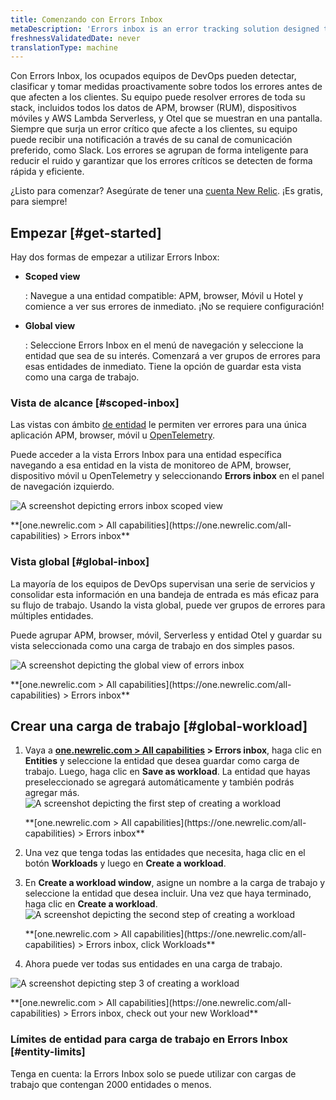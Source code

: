 ```yaml
---
title: Comenzando con Errors Inbox
metaDescription: 'Errors inbox is an error tracking solution designed to give you the tools to proactively detect, triage, and resolve errors across your full application stack.'
freshnessValidatedDate: never
translationType: machine
---
```







Con Errors Inbox, los ocupados equipos de DevOps pueden detectar, clasificar y tomar medidas proactivamente sobre todos los errores antes de que afecten a los clientes. Su equipo puede resolver errores de toda su stack, incluidos todos los datos de APM, browser (RUM), dispositivos móviles y AWS Lambda Serverless, y Otel que se muestran en una pantalla. Siempre que surja un error crítico que afecte a los clientes, su equipo puede recibir una notificación a través de su canal de comunicación preferido, como Slack. Los errores se agrupan de forma inteligente para reducir el ruido y garantizar que los errores críticos se detecten de forma rápida y eficiente.

¿Listo para comenzar? Asegúrate de tener una [cuenta New Relic](https://newrelic.com/signup). ¡Es gratis, para siempre!

## Empezar [#get-started]

Hay dos formas de empezar a utilizar Errors Inbox:

* <DoNotTranslate>**Scoped view**</DoNotTranslate>

  : Navegue a una entidad compatible: APM, browser, Móvil u Hotel y comience a ver sus errores de inmediato. ¡No se requiere configuración!

* <DoNotTranslate>**Global view**</DoNotTranslate>

  : Seleccione Errors Inbox en el menú de navegación y seleccione la entidad que sea de su interés. Comenzará a ver grupos de errores para esas entidades de inmediato. Tiene la opción de guardar esta vista como una carga de trabajo.

### Vista de alcance [#scoped-inbox]

Las vistas con ámbito [de entidad](/docs/new-relic-solutions/new-relic-one/core-concepts/what-entity-new-relic) le permiten ver errores para una única aplicación APM, browser, móvil u [OpenTelemetry](/docs/more-integrations/open-source-telemetry-integrations/opentelemetry/opentelemetry-introduction/#benefits).

Puede acceder a la vista Errors Inbox para una entidad específica navegando a esa entidad en la vista de monitoreo de APM, browser, dispositivo móvil u OpenTelemetry y seleccionando <DoNotTranslate>**Errors inbox**</DoNotTranslate> en el panel de navegación izquierdo.

<img
  title="Scoped view "
  alt="A screenshot depicting errors inbox scoped view"
  src={errorsinboxScopedView}
/>

<figcaption>
  <DoNotTranslate>
    **[one.newrelic.com > All capabilities](https://one.newrelic.com/all-capabilities) > Errors inbox**
  </DoNotTranslate>
</figcaption>

### Vista global [#global-inbox]

La mayoría de los equipos de DevOps supervisan una serie de servicios y consolidar esta información en una bandeja de entrada es más eficaz para su flujo de trabajo. Usando la vista global, puede ver grupos de errores para múltiples entidades.

Puede agrupar APM, browser, móvil, Serverless y entidad Otel y guardar su vista seleccionada como una carga de trabajo en dos simples pasos.

<img
  title="Global view"
  alt="A screenshot depicting the global view of errors inbox"
  src={errorsinboxGlobalView}
/>

<figcaption>
  <DoNotTranslate>
    **[one.newrelic.com > All capabilities](https://one.newrelic.com/all-capabilities) > Errors inbox**
  </DoNotTranslate>
</figcaption>

## Crear una carga de trabajo [#global-workload]

1. Vaya a <DoNotTranslate>**[one.newrelic.com > All capabilities](https://one.newrelic.com/all-capabilities) > Errors inbox**</DoNotTranslate>, haga clic en <DoNotTranslate>**Entities**</DoNotTranslate> y seleccione la entidad que desea guardar como carga de trabajo. Luego, haga clic en <DoNotTranslate>**Save as workload**</DoNotTranslate>. La entidad que hayas preseleccionado se agregará automáticamente y también podrás agregar más.<img title="Errors inbox for Entities" alt="A screenshot depicting the first step of creating a workload" src={errorsinboxCreateaWorkloadStep1}/>

   <figcaption>
     <DoNotTranslate>
       **[one.newrelic.com > All capabilities](https://one.newrelic.com/all-capabilities) > Errors inbox**
     </DoNotTranslate>
   </figcaption>

2. Una vez que tenga todas las entidades que necesita, haga clic en el botón <DoNotTranslate>**Workloads**</DoNotTranslate> y luego en <DoNotTranslate>**Create a workload**</DoNotTranslate>.

3. En <DoNotTranslate>**Create a workload window**</DoNotTranslate>, asigne un nombre a la carga de trabajo y seleccione la entidad que desea incluir. Una vez que haya terminado, haga clic en <DoNotTranslate>**Create a workload**</DoNotTranslate>.<img title="Errors inbox for Workloads" alt="A screenshot depicting the second step of creating a workload" src={errorsinboxCreateaWorkloadStep2}/>

   <figcaption>
     <DoNotTranslate>
       **[one.newrelic.com > All capabilities](https://one.newrelic.com/all-capabilities) > Errors inbox, click Workloads**
     </DoNotTranslate>
   </figcaption>

4. Ahora puede ver todas sus entidades en una carga de trabajo.

<img
  title="Your new workload"
  alt="A screenshot depicting step 3 of creating a workload"
  src={errorsinboxCreateaWorkloadStep3}
/>

<figcaption>
  <DoNotTranslate>
    **[one.newrelic.com > All capabilities](https://one.newrelic.com/all-capabilities) > Errors inbox, check out your new Workload**
  </DoNotTranslate>
</figcaption>

### Límites de entidad para carga de trabajo en Errors Inbox [#entity-limits]

Tenga en cuenta: la Errors Inbox solo se puede utilizar con cargas de trabajo que contengan 2000 entidades o menos.